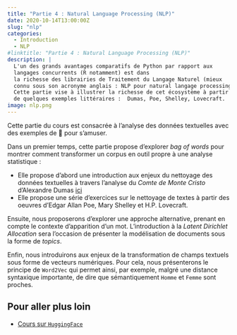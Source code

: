 ```yaml
---
title: "Partie 4 : Natural Language Processing (NLP)"
date: 2020-10-14T13:00:00Z
slug: "nlp"
categories:
  - Introduction
  - NLP
#linktitle: "Partie 4 : Natural Language Processing (NLP)"
description: |
  L'un des grands avantages comparatifs de Python par rapport aux
  langages concurrents (R notamment) est dans
  la richesse des librairies de Traitement du Langage Naturel (mieux
  connu sous son acronyme anglais : NLP pour natural langage processing).
  Cette partie vise à illustrer la richesse de cet écosystème à partir
  de quelques exemples littéraires :  Dumas, Poe, Shelley, Lovecraft.
image: nlp.png
---
```


Cette partie du cours est consacrée à l'analyse des données textuelles avec
des exemples de 📖 pour s'amuser. 

Dans un premier temps, cette partie propose d'explorer *bag of words* 
pour montrer comment transformer un corpus en outil propre à une 
analyse statistique :

* Elle propose d'abord une introduction aux enjeux du nettoyage des données
textuelles à travers l'analyse du *Comte de Monte Cristo* d'Alexandre Dumas
[ici](#nlpintro)
* Elle propose une série d'exercices sur le nettoyage de textes à partir des
oeuvres d'Edgar Allan Poe, Mary Shelley et H.P. Lovecraft. 

Ensuite, nous proposerons d'explorer une approche alternative, prenant en compte
le contexte d'apparition d'un mot. L'introduction à la
_Latent Dirichlet Allocation_ sera l'occasion de présenter la modélisation
de documents sous la forme de *topics*.

Enfin, nous introduirons aux enjeux de la transformation de champs textuels
sous forme de vecteurs numériques. Pour cela, nous présenterons le principe
de `Word2Vec` qui permet ainsi, par exemple,
malgré une distance syntaxique importante,
de dire que sémantiquement `Homme` et `Femme` sont proches.


## Pour aller plus loin

- [Cours sur `HuggingFace`](https://huggingface.co/course/chapter1/2?fw=pt)
